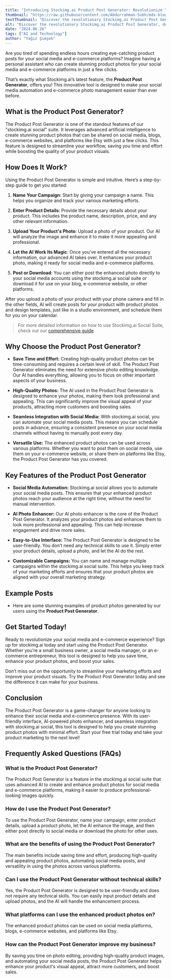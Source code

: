 ```yaml
---
title: "Introducing Stockimg.ai Product Post Generator: Revolutionize Your Social Media and E-Commerce Experience"
thumbnail: "https://raw.githubusercontent.com/Abdurrahman-Subh/mdx-blog/main/images/sai-product-xbox.png"
textThumbnail: "Discover the revolutionary Stockimg.ai Product Post Generator, designed to enhance your social media and e-commerce experience by creating stunning product photos with advanced AI. Save time, improve your visuals, and boost sales effortlessly."
alt: "Discover the revolutionary Stockimg.ai Product Post Generator, designed to enhance your social media and e-commerce experience by creating stunning product photos with advanced AI. Save time, improve your visuals, and boost sales effortlessly."
date: "2024.06.26"
tags: ["AI and Technology"]
author: "Yağız Şimşek"
---
```


<CustomImage
    src="https://raw.githubusercontent.com/Abdurrahman-Subh/mdx-blog/main/images/sai-product-xbox.png"
    alt="textThumbnail"
/>

Are you tired of spending endless hours creating eye-catching product posts for your social media and e-commerce platforms? Imagine having a personal assistant who can create stunning product photos for your social media and e-commerce platforms in just a few clicks.

That’s exactly what Stockimg.ai’s latest feature, the **Product Post Generator**, offers you! This innovative tool is designed to make your social media automation and e-commerce photo management easier than ever before.

## What is the Product Post Generator?

The Product Post Generator is one of the standout features of our "stockimg.ai social" suite. It leverages advanced artificial intelligence to create stunning product photos that can be shared on social media, blogs, e-commerce websites, and platforms like Etsy with just a few clicks. This feature is designed to streamline your workflow, saving you time and effort while boosting the quality of your product visuals.

## How Does It Work?

Using the Product Post Generator is simple and intuitive. Here’s a step-by-step guide to get you started:

1. **Name Your Campaign**: Start by giving your campaign a name. This helps you organize and track your various marketing efforts.

2. **Enter Product Details**: Provide the necessary details about your product. This includes the product name, description, price, and any other relevant information.

3. **Upload Your Product's Photo**: Upload a photo of your product. Our AI will analyze the image and enhance it to make it more appealing and professional.

4. **Let the AI Work Its Magic**: Once you’ve entered all the necessary information, our advanced AI takes over. It enhances your product photo, making it ready for social media and e-commerce platforms.

5. **Post or Download**: You can either post the enhanced photo directly to your social media accounts using the stockimg.ai social suite or download it for use on your blog, e-commerce website, or other platforms.

After you upload a photo of your product with your phone camera and fill in the other fields, AI will create posts for your product with product photos and design templates, just like in a studio environment, and schedule them for you on your calendar.

> For more detailed information on how to use Stockimg.ai Social Suite, check out our [comprehensive guide](https://stockimg.ai/blog/guide/how-to-use-stockimg-social).

## Why Choose the Product Post Generator?

- **Save Time and Effort:** Creating high-quality product photos can be time-consuming and requires a certain level of skill. The Product Post Generator eliminates the need for extensive photo editing knowledge. Our AI handles everything, allowing you to focus on other important aspects of your business.

- **High-Quality Photos:** The AI used in the Product Post Generator is designed to enhance your photos, making them look professional and appealing. This can significantly improve the visual appeal of your products, attracting more customers and boosting sales.

- **Seamless Integration with Social Media:** With stockimg.ai social, you can automate your social media posts. This means you can schedule posts in advance, ensuring a consistent presence on your social media channels without having to manually post every day.

- **Versatile Use:** The enhanced product photos can be used across various platforms. Whether you want to post them on social media, use them on your e-commerce website, or share them on platforms like Etsy, the Product Post Generator has you covered.

## Key Features of the Product Post Generator

- **Social Media Automation:** Stockimg.ai social allows you to automate your social media posts. This ensures that your enhanced product photos reach your audience at the right time, without the need for manual intervention.

- **AI Photo Enhancer:** Our AI photo enhancer is the core of the Product Post Generator. It analyzes your product photos and enhances them to look more professional and appealing. This can help increase engagement and drive more sales.

- **Easy-to-Use Interface:** The Product Post Generator is designed to be user-friendly. You don’t need any technical skills to use it. Simply enter your product details, upload a photo, and let the AI do the rest.

- **Customizable Campaigns:** You can name and manage multiple campaigns within the stockimg.ai social suite. This helps you keep track of your marketing efforts and ensures that your product photos are aligned with your overall marketing strategy.

## Example Posts

- Here are some stunning examples of product photos generated by our users using the **Product Post Generator**.

<CustomImage
    src="https://raw.githubusercontent.com/Abdurrahman-Subh/mdx-blog/main/images/sai-pp-xbox.png"
    alt="textThumbnail"
/>

<CustomImage
    src="https://raw.githubusercontent.com/Abdurrahman-Subh/mdx-blog/main/images/sai-product-bottle.png"
    alt="textThumbnail"
/>


<CustomImage
    src="https://raw.githubusercontent.com/Abdurrahman-Subh/mdx-blog/main/images/sai-product-misc.png"
    alt="textThumbnail"
/>

## Get Started Today!

Ready to revolutionize your social media and e-commerce experience? Sign up for stockimg.ai today and start using the Product Post Generator. Whether you’re a small business owner, a social media manager, or an e-commerce entrepreneur, this tool is designed to help you save time, enhance your product photos, and boost your sales.

Don’t miss out on the opportunity to streamline your marketing efforts and improve your product visuals. Try the Product Post Generator today and see the difference it can make for your business.

## Conclusion

The Product Post Generator is a game-changer for anyone looking to enhance their social media and e-commerce presence. With its user-friendly interface, AI-powered photo enhancer, and seamless integration with stockimg.ai social, this tool is designed to help you create stunning product photos with minimal effort. Start your free trial today and take your product marketing to the next level!

## Frequently Asked Questions (FAQs)

### What is the Product Post Generator?

The Product Post Generator is a feature in the stockimg.ai social suite that uses advanced AI to create and enhance product photos for social media and e-commerce platforms, making it easier to produce professional-looking images quickly.

### How do I use the Product Post Generator?

To use the Product Post Generator, name your campaign, enter product details, upload a product photo, let the AI enhance the image, and then either post directly to social media or download the photo for other uses.

### What are the benefits of using the Product Post Generator?

The main benefits include saving time and effort, producing high-quality and appealing product photos, automating social media posts, and versatility in using the photos across various platforms.

### Can I use the Product Post Generator without technical skills?

Yes, the Product Post Generator is designed to be user-friendly and does not require any technical skills. You can easily input product details and upload photos, and the AI will handle the enhancement process.

### What platforms can I use the enhanced product photos on?

The enhanced product photos can be used on social media platforms, blogs, e-commerce websites, and platforms like Etsy.

### How can the Product Post Generator improve my business?

By saving you time on photo editing, providing high-quality product images, and automating your social media posts, the Product Post Generator helps enhance your product's visual appeal, attract more customers, and boost sales.

